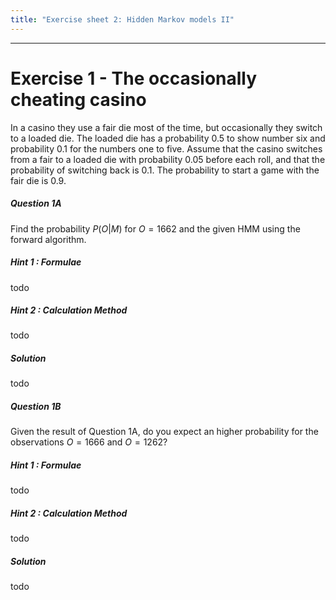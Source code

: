 ```yaml
---
title: "Exercise sheet 2: Hidden Markov models II"
---
```


---------------------------------

# Exercise 1 - The occasionally cheating casino

In a casino they use a fair die most of the time, but occasionally they switch to a loaded die. The loaded die has a probability $0.5$ to show number six and probability $0.1$ for the numbers one to five. Assume that the casino switches from a fair to a loaded die with probability $0.05$ before each roll, and that the probability of switching back is $0.1$. The probability to start a game with the fair die is $0.9$.


#### {.tabset}

##### Question 1A

::: {.question data-latex=""}
Find the probability $P(O|M)$ for $O=1662$ and the given HMM using the forward algorithm. 
::: 


##### Hint 1 : Formulae

::: {.answer data-latex=""}
todo
::: 

##### Hint 2 : Calculation Method

::: {.answer data-latex=""}
todo
::: 

##### Solution

::: {.answer data-latex=""}
todo
::: 

#### {-}



#### {.tabset}

##### Question 1B

::: {.question data-latex=""}
Given the result of Question 1A, do you expect an higher probability for the observations $O = 1666$ and $O = 1262$?
::: 


##### Hint 1 : Formulae

::: {.answer data-latex=""}
todo
::: 

##### Hint 2 : Calculation Method

::: {.answer data-latex=""}
todo
::: 

##### Solution

::: {.answer data-latex=""}
todo
::: 

#### {-}
